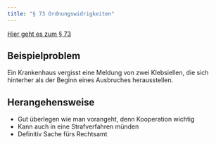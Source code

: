 ```yaml
---
title: "§ 73 Ordnungswidrigkeiten"
---
```



[Hier geht es zum § 73](https://www.gesetze-im-internet.de/ifsg/__73.html)


::: {.panel-tabset}

## Beispielproblem
Ein Krankenhaus vergisst eine Meldung von zwei Klebsiellen, die sich hinterher als der Beginn eines Ausbruches herausstellen. 


## Herangehensweise

* Gut überlegen wie man vorangeht, denn Kooperation wichtig
* Kann auch in eine Strafverfahren münden
* Definitiv Sache fürs Rechtsamt

:::

